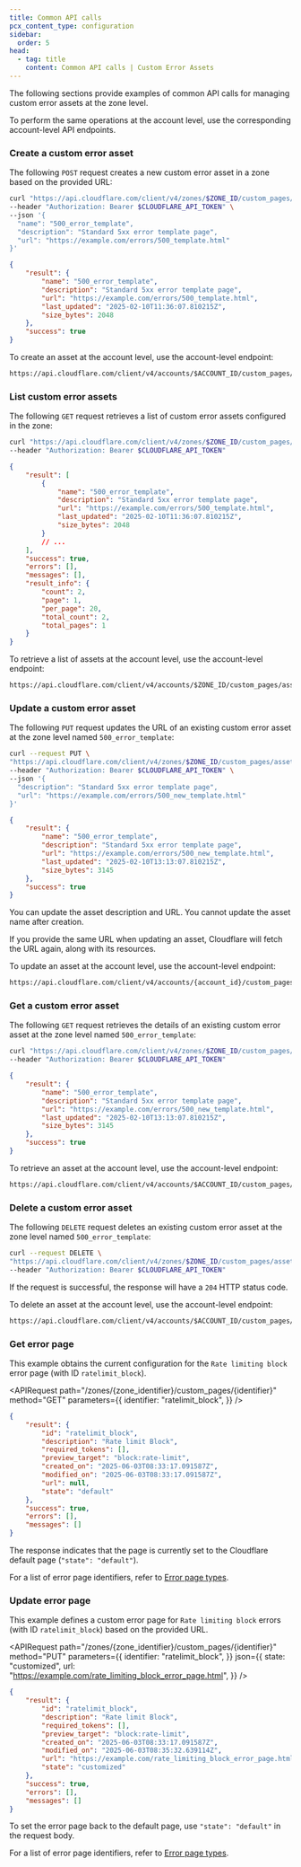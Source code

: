 ```yaml
---
title: Common API calls
pcx_content_type: configuration
sidebar:
  order: 5
head:
  - tag: title
    content: Common API calls | Custom Error Assets
---
```



The following sections provide examples of common API calls for managing custom error assets at the zone level.

To perform the same operations at the account level, use the corresponding account-level API endpoints.

### Create a custom error asset

The following `POST` request creates a new custom error asset in a zone based on the provided URL:

```bash
curl "https://api.cloudflare.com/client/v4/zones/$ZONE_ID/custom_pages/assets" \
--header "Authorization: Bearer $CLOUDFLARE_API_TOKEN" \
--json '{
  "name": "500_error_template",
  "description": "Standard 5xx error template page",
  "url": "https://example.com/errors/500_template.html"
}'
```

```json output
{
	"result": {
		"name": "500_error_template",
		"description": "Standard 5xx error template page",
		"url": "https://example.com/errors/500_template.html",
		"last_updated": "2025-02-10T11:36:07.810215Z",
		"size_bytes": 2048
	},
	"success": true
}
```

To create an asset at the account level, use the account-level endpoint:

```txt
https://api.cloudflare.com/client/v4/accounts/$ACCOUNT_ID/custom_pages/assets
```

### List custom error assets

The following `GET` request retrieves a list of custom error assets configured in the zone:

```bash
curl "https://api.cloudflare.com/client/v4/zones/$ZONE_ID/custom_pages/assets" \
--header "Authorization: Bearer $CLOUDFLARE_API_TOKEN"
```

```json output
{
	"result": [
		{
			"name": "500_error_template",
			"description": "Standard 5xx error template page",
			"url": "https://example.com/errors/500_template.html",
			"last_updated": "2025-02-10T11:36:07.810215Z",
			"size_bytes": 2048
		}
		// ...
	],
	"success": true,
	"errors": [],
	"messages": [],
	"result_info": {
		"count": 2,
		"page": 1,
		"per_page": 20,
		"total_count": 2,
		"total_pages": 1
	}
}
```

To retrieve a list of assets at the account level, use the account-level endpoint:

```txt
https://api.cloudflare.com/client/v4/accounts/$ZONE_ID/custom_pages/assets
```

### Update a custom error asset

The following `PUT` request updates the URL of an existing custom error asset at the zone level named `500_error_template`:

```bash
curl --request PUT \
"https://api.cloudflare.com/client/v4/zones/$ZONE_ID/custom_pages/assets/500_error_template" \
--header "Authorization: Bearer $CLOUDFLARE_API_TOKEN" \
--json '{
  "description": "Standard 5xx error template page",
  "url": "https://example.com/errors/500_new_template.html"
}'
```

```json output
{
	"result": {
		"name": "500_error_template",
		"description": "Standard 5xx error template page",
		"url": "https://example.com/errors/500_new_template.html",
		"last_updated": "2025-02-10T13:13:07.810215Z",
		"size_bytes": 3145
	},
	"success": true
}
```

You can update the asset description and URL. You cannot update the asset name after creation.

If you provide the same URL when updating an asset, Cloudflare will fetch the URL again, along with its resources.

To update an asset at the account level, use the account-level endpoint:

```txt
https://api.cloudflare.com/client/v4/accounts/{account_id}/custom_pages/assets/{asset_name}
```

### Get a custom error asset

The following `GET` request retrieves the details of an existing custom error asset at the zone level named `500_error_template`:

```bash
curl "https://api.cloudflare.com/client/v4/zones/$ZONE_ID/custom_pages/assets/500_error_template" \
--header "Authorization: Bearer $CLOUDFLARE_API_TOKEN"
```

```json output
{
	"result": {
		"name": "500_error_template",
		"description": "Standard 5xx error template page",
		"url": "https://example.com/errors/500_new_template.html",
		"last_updated": "2025-02-10T13:13:07.810215Z",
		"size_bytes": 3145
	},
	"success": true
}
```

To retrieve an asset at the account level, use the account-level endpoint:

```txt
https://api.cloudflare.com/client/v4/accounts/$ACCOUNT_ID/custom_pages/assets/$ASSET_NAME
```

### Delete a custom error asset

The following `DELETE` request deletes an existing custom error asset at the zone level named `500_error_template`:

```bash
curl --request DELETE \
"https://api.cloudflare.com/client/v4/zones/$ZONE_ID/custom_pages/assets/500_error_template" \
--header "Authorization: Bearer $CLOUDFLARE_API_TOKEN"
```

If the request is successful, the response will have a `204` HTTP status code.

To delete an asset at the account level, use the account-level endpoint:

```txt
https://api.cloudflare.com/client/v4/accounts/$ACCOUNT_ID/custom_pages/assets/$ASSET_NAME
```

### Get error page

This example obtains the current configuration for the `Rate limiting block` error page (with ID `ratelimit_block`).

<APIRequest
	path="/zones/{zone_identifier}/custom_pages/{identifier}"
	method="GET"
	parameters={{
		identifier: "ratelimit_block",
	}}
/>

```json output
{
	"result": {
		"id": "ratelimit_block",
		"description": "Rate limit Block",
		"required_tokens": [],
		"preview_target": "block:rate-limit",
		"created_on": "2025-06-03T08:33:17.091587Z",
		"modified_on": "2025-06-03T08:33:17.091587Z",
		"url": null,
		"state": "default"
	},
	"success": true,
	"errors": [],
	"messages": []
}
```

The response indicates that the page is currently set to the Cloudflare default page (`"state": "default"`).

For a list of error page identifiers, refer to [Error page types](/rules/custom-errors/reference/error-page-types/).

### Update error page

This example defines a custom error page for `Rate limiting block` errors (with ID `ratelimit_block`) based on the provided URL.

<APIRequest
	path="/zones/{zone_identifier}/custom_pages/{identifier}"
	method="PUT"
	parameters={{
		identifier: "ratelimit_block",
	}}
	json={{
		state: "customized",
		url: "https://example.com/rate_limiting_block_error_page.html",
	}}
/>

```json output
{
	"result": {
		"id": "ratelimit_block",
		"description": "Rate limit Block",
		"required_tokens": [],
		"preview_target": "block:rate-limit",
		"created_on": "2025-06-03T08:33:17.091587Z",
		"modified_on": "2025-06-03T08:35:32.639114Z",
		"url": "https://example.com/rate_limiting_block_error_page.html",
		"state": "customized"
	},
	"success": true,
	"errors": [],
	"messages": []
}
```

To set the error page back to the default page, use `"state": "default"` in the request body.

For a list of error page identifiers, refer to [Error page types](/rules/custom-errors/reference/error-page-types/).
